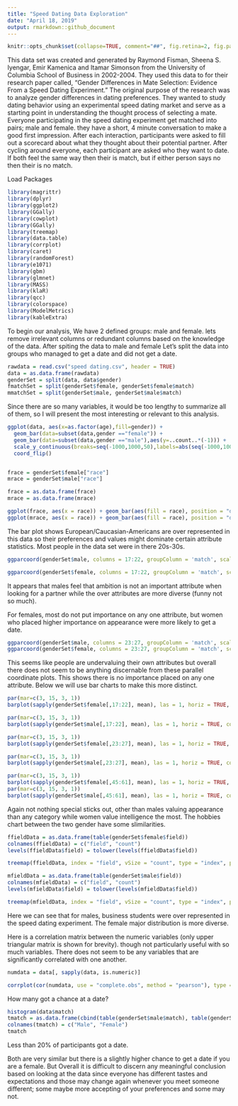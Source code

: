 ```yaml
---
title: "Speed Dating Data Exploration"
date: "April 18, 2019"
output: rmarkdown::github_document
---
```


<!-- README.md is generated from README.Rmd. Please edit that file -->

```r
knitr::opts_chunk$set(collapse=TRUE, comment="##", fig.retina=2, fig.path = "README_figs/README-")
```



This data set was created and generated by Raymond Fisman, Sheena S. Iyengar, Emir Kamenica and Itamar Simonson from the University of Columbia School of Business in 2002-2004. They used this data to for their research paper called, "Gender Differences in Mate Selection: Evidence From a Speed Dating Experiment." The original purpose of the research was to analyze gender differences in dating preferences. They wanted to study dating behavior using an experimental speed dating market and serve as a starting point in understanding the thought process of selecting a mate. Everyone participating in the speed dating experiment get matched into pairs; male and female. they have a short, 4 minute conversation to make a good first impression. After each interaction, participants were asked to fill out a scorecard about what they thought about their potential partner. After cycling around everyone, each participant are asked who they want to date. If both feel the same way then their is match, but if either person says no then their is no match.


Load Packages
```r
library(magrittr)
library(dplyr)
library(ggplot2)
library(GGally)
library(cowplot)
library(GGally)
library(treemap)
library(data.table)
library(corrplot)
library(caret)
library(randomForest)
library(e1071)
library(gbm)
library(glmnet)
library(MASS)
library(klaR)
library(qcc)
library(colorspace)
library(ModelMetrics)
library(kableExtra)
```

To begin our analysis, We have 2 defined groups: male and female. lets remove irrelevant columns or redundant columns based on the knowledge of the data. After spiting the data to male and female Let's split the data into groups who managed to get a date and did not get a date.

```r
rawdata = read.csv("speed dating.csv", header = TRUE)
data = as.data.frame(rawdata)
genderSet = split(data, data$gender)
fmatchSet = split(genderSet$female, genderSet$female$match)
mmatchSet = split(genderSet$male, genderSet$male$match)
```

Since there are so many variables, it would be too lengthy to summarize all of them, so I will present the most interesting or relevant to this analysis.

```r
ggplot(data, aes(x=as.factor(age),fill=gender)) + 
  geom_bar(data=subset(data,gender =="female")) + 
  geom_bar(data=subset(data,gender =="male"),aes(y=..count..*(-1))) + 
  scale_y_continuous(breaks=seq(-1000,1000,50),labels=abs(seq(-1000,1000,50))) + 
  coord_flip()


frace = genderSet$female["race"]
mrace = genderSet$male["race"]

frace = as.data.frame(frace)
mrace = as.data.frame(mrace)

ggplot(frace, aes(x = race)) + geom_bar(aes(fill = race), position = "dodge") + ggtitle("Male Race Distribution")
ggplot(mrace, aes(x = race)) + geom_bar(aes(fill = race), position = "dodge") + ggtitle("Female Race Distribution")
```

The bar plot shows European/Caucasian-Americans are over represented in this data so their preferences and values might dominate certain attribute statistics. Most people in the data set were in there 20s-30s.

```r

ggparcoord(genderSet$male, columns = 17:22, groupColumn = 'match', scale = 'uniminmax', title = "What do you look for in a partner? (Male)") + theme(axis.text.x = element_text(angle = 90)) 

ggparcoord(genderSet$female, columns = 17:22, groupColumn = 'match', scale = 'uniminmax', title = "What do you look for in a partner? (Female)") + theme(axis.text.x = element_text(angle = 90))

```

It appears that males feel that ambition is not an important attribute when looking for a partner while the over attributes are more diverse (funny not so much). 

For females, most do not put importance on any one attribute, but women who placed higher importance on appearance were more likely to get a date.

```r
ggparcoord(genderSet$male, columns = 23:27, groupColumn = 'match', scale = 'uniminmax', title = "Rate yourself (Male)")
ggparcoord(genderSet$female, columns = 23:27, groupColumn = 'match', scale = 'uniminmax', title = "Rate yourself (Female)")
```

This seems like people are undervaluing their own attributes but overall there does not seem to be anything discernable from these parallel coordinate plots. This shows there is no importance placed on any one attribute. Below we will use bar charts to make this more distinct.

```r
par(mar=c(3, 15, 3, 1))
barplot(sapply(genderSet$female[,17:22], mean), las = 1, horiz = TRUE, col = "pink", main = "Average Importance (Female)")

par(mar=c(3, 15, 3, 1))
barplot(sapply(genderSet$male[,17:22], mean), las = 1, horiz = TRUE, col = "lightblue", main = "Average Importance (Male)")

par(mar=c(3, 15, 3, 1))
barplot(sapply(genderSet$female[,23:27], mean), las = 1, horiz = TRUE, col = "pink", main = "Average Rate Yourself (Female)")

par(mar=c(3, 15, 3, 1))
barplot(sapply(genderSet$male[,23:27], mean), las = 1, horiz = TRUE, col = "lightblue", main = "Average Rate Yourself (Male)")

par(mar=c(3, 15, 3, 1))
barplot(sapply(genderSet$female[,45:61], mean), las = 1, horiz = TRUE, col = "pink", main = "Average Rate your Hobbies (Female)")
par(mar=c(3, 15, 3, 1))
barplot(sapply(genderSet$male[,45:61], mean), las = 1, horiz = TRUE, col = "lightblue", main = "Average Rate your Hobbies (Male)")

```

Again not nothing special sticks out, other than males valuing appearance than any category while women value intelligence the most. The hobbies chart between the two gender have some slimilarities.

```r
ffieldData = as.data.frame(table(genderSet$female$field))
colnames(ffieldData) = c("field", "count")
levels(ffieldData$field) = tolower(levels(ffieldData$field))

treemap(ffieldData, index = "field", vSize = "count", type = "index", palette = "Reds", title = "What's your occupation? (Female)", fontsize.title = 14)

mfieldData = as.data.frame(table(genderSet$male$field))
colnames(mfieldData) = c("field", "count")
levels(mfieldData$field) = tolower(levels(mfieldData$field))

treemap(mfieldData, index = "field", vSize = "count", type = "index", palette = "Blues", title = "What's your occupation? (Male)", fontsize.title = 14)
```

Here we can see that for males, business students were over represented in the speed dating experiment. The female major distribution is more diverse.

Here is a correlation matrix between the numeric variables (only upper triangular matrix is shown for brevity). though not particularly useful with so much variables. There does not seem to be any variables that are significantly correlated with one another.

```r
numdata = data[, sapply(data, is.numeric)]

corrplot(cor(numdata, use = "complete.obs", method = "pearson"), type = "upper", order = "hclust", method="color")
```


How many got a chance at a date?

```r

histogram(data$match)
tmatch = as.data.frame(cbind(table(genderSet$male$match), table(genderSet$female$match)))
colnames(tmatch) = c("Male", "Female")
tmatch
```

Less than 20% of participants got a date.

Both are very similar but there is a slightly higher chance to get a date if you are a female. But Overall it is difficult to discern any meaningful conclusion based on looking at the data since everyone has different tastes and expectations and those may change again whenever you meet someone different; some maybe more accepting of your preferences and some may not.